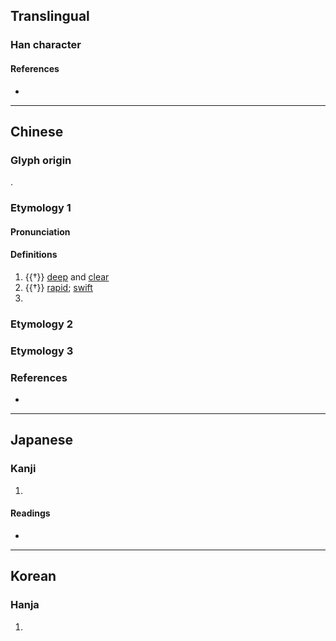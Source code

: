 {{character info/new}}
==Translingual==

===Han character===
{{Han char|rn=85|rad=水|as=12|sn=15|four=35127|canj=ELX|ids=⿰氵肅}}

====References====
* {{Han ref|kx=0649.080|dkj=18239|dj=1059.030|hdz=31764.150|uh=6F5A|ud=28506|bh=E646|bd=58950}}

----

==Chinese==

===Glyph origin===
{{Han etym}}
{{Han compound|水|肅|ls=psc|c1=s|c2=p|t1=water}}.

===Etymology 1===
{{zh-forms|s=㴋}}

====Pronunciation====
{{zh-pron
|m=sù
|c=suk1
|mc=2
|oc=2
|cat=a
}}

====Definitions====
{{zh-hanzi}}

# {{†}} {{lb|zh|of water}} [[deep]] and [[clear]]
# {{†}} [[rapid]]; [[swift]]
# {{surname|zh}}

===Etymology 2===
{{zh-see|瀟|v}}

===Etymology 3===
{{zh-see|溲|v|to wash (rice)}}

===References===
* {{R:twedu|B02273}}

----

==Japanese==

===Kanji===
{{ja-kanji|grade=|rs=水12}}

# {{rfdef|ja|sort=水12}}

====Readings====
* {{ja-readings|on=[[しゅく]] (shuku), [[しょう]] (shō), [[しゅう]] (shū)|kun=[[きよい]] (kiyoi)}}

----

==Korean==

===Hanja===
{{ko-hanja|hangeul=숙|eumhun=|rv=suk|mr=su|y=swu}}

# {{rfdef|ko|sort=水12}}